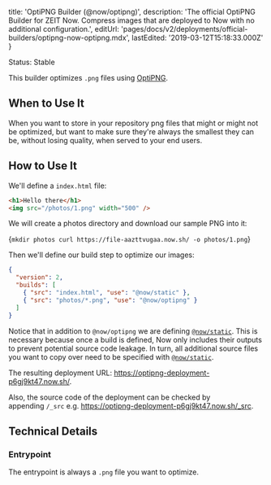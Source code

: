 
  title: 'OptiPNG Builder (@now/optipng)',
  description:
    'The official OptiPNG Builder for ZEIT Now. Compress images that are deployed to Now with no additional configuration.',
  editUrl:
    'pages/docs/v2/deployments/official-builders/optipng-now-optipng.mdx',
  lastEdited: '2019-03-12T15:18:33.000Z'
}

<Tag>Status: Stable</Tag>

This builder optimizes `.png` files using [OptiPNG](http://optipng.sourceforge.net/).

## When to Use It

When you want to store in your repository png files that might or might not be optimized, but want to make sure they're always the smallest they can be, without losing quality, when served to your end users.

## How to Use It

We'll define a `index.html` file:

```html
<h1>Hello there</h1>
<img src="/photos/1.png" width="500" />
```

We will create a photos directory and download our sample PNG into it:

<TerminalInput>{`mkdir photos
curl https://file-aazttvugaa.now.sh/ -o photos/1.png`}</TerminalInput>

Then we'll define our build step to optimize our images:

```json
{
  "version": 2,
  "builds": [
    { "src": "index.html", "use": "@now/static" },
    { "src": "photos/*.png", "use": "@now/optipng" }
  ]
}
```

Notice that in addition to `@now/optipng` we are defining [`@now/static`](/docs/v2/deployments/official-builders/static-now-static). This is necessary because once a build is defined, Now only includes their outputs to prevent potential source code leakage. In turn, all additional source files you want to copy over need to be specified with [`@now/static`](/docs/v2/deployments/official-builders/static-now-static).

The resulting deployment URL: <https://optipng-deployment-p6gj9kt47.now.sh/>.

Also, the source code of the deployment can be checked by appending `/_src` e.g. <https://optipng-deployment-p6gj9kt47.now.sh/_src>.

## Technical Details

### Entrypoint

The entrypoint is always a `.png` file you want to optimize.

